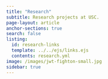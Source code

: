 ```yaml
---
title: "Research"
subtitle: Research projects at USC.
page-layout: article
anchor-sections: true
search: false
listing:
  id: research-links
  template: ../../ejs/links.ejs
  contents: research.yml
image: /images/jwt-fighton-small.jpg
sidebar: true
---
```


::: {#research-links .column-screen-inset-right style="max-width: 850px;"}
:::
